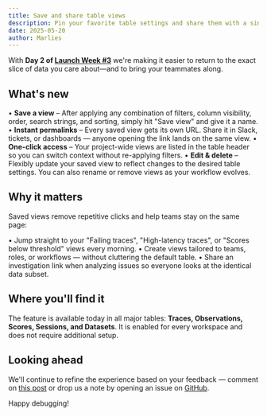 ```yaml
---
title: Save and share table views
description: Pin your favorite table settings and share them with a single link.
date: 2025-05-20
author: Marlies
---
```



<ChangelogHeader />

With **Day&nbsp;2 of [Launch Week #3](/blog/2025-05-19-launch-week-3)** we're making it easier to return to the exact slice of data you care about—and to bring your teammates along.

## What's new

• **Save a view** – After applying any combination of filters, column visibility, order, search strings, and sorting, simply hit "Save view" and give it a name.
• **Instant permalinks** – Every saved view gets its own URL. Share it in Slack, tickets, or dashboards — anyone opening the link lands on the same view.
• **One-click access** – Your project-wide views are listed in the table header so you can switch context without re-applying filters.
• **Edit & delete** – Flexibly update your saved view to reflect changes to the desired table settings. You can also rename or remove views as your workflow evolves.

## Why it matters

Saved views remove repetitive clicks and help teams stay on the same page:

• Jump straight to your "Failing traces", "High-latency traces", or "Scores below threshold" views every morning.
• Create views tailored to teams, roles, or workflows — without cluttering the default table.
• Share an investigation link when analyzing issues so everyone looks at the identical data subset.

## Where you'll find it

The feature is available today in all major tables: **Traces, Observations, Scores, Sessions, and Datasets**. It is enabled for every workspace and does not require additional setup.

## Looking ahead

We'll continue to refine the experience based on your feedback — comment on [this post](https://github.com/orgs/langfuse/discussions/4657) or drop us a note by opening an issue on [GitHub](https://github.com/langfuse/langfuse).

Happy debugging!
